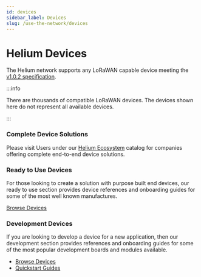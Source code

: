 ```yaml
---
id: devices
sidebar_label: Devices
slug: /use-the-network/devices
---
```



# Helium Devices

The Helium network supports any LoRaWAN capable device meeting the
[v1.0.2 specification](https://lora-alliance.org/resource_hub/lorawan-specification-v1-0-2).

:::info

There are thousands of compatible LoRaWAN devices. The devices shown here do not
represent all available devices.

:::

### Complete Device Solutions

Please visit Users under our
[Helium Ecosystem](https://www.helium.com/ecosystem) catalog for companies
offering complete end-to-end device solutions.

### Ready to Use Devices

For those looking to create a solution with purpose built end devices, our ready
to use section provides device references and onboarding guides for some of the
most well known manufactures.

[Browse Devices](/use-the-network/devices/ready-to-use)  

### Development Devices

If you are looking to develop a device for a new application, then our
development section provides references and onboarding guides for some of the
most popular development boards and modules available.

- [Browse Devices](/use-the-network/devices/development)
- [Quickstart Guides](/use-the-network/devices/development/quickstart-guides)
